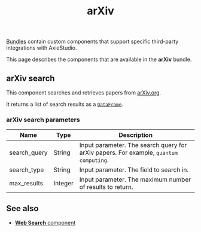 ﻿---
title: arXiv
slug: /bundles-arxiv
---


[Bundles](/components-bundle-components) contain custom components that support specific third-party integrations with AxieStudio.

This page describes the components that are available in the **arXiv** bundle.

## arXiv search

This component searches and retrieves papers from [arXiv.org](https://arXiv.org).

It returns a list of search results as a [`DataFrame`](/data-types#dataframe).

### arXiv search parameters

| Name | Type | Description |
|------|------|-------------|
| search_query | String | Input parameter. The search query for arXiv papers. For example, `quantum computing`. |
| search_type | String | Input parameter. The field to search in. |
| max_results | Integer | Input parameter. The maximum number of results to return. |

## See also

* [**Web Search** component](/components-data#web-search)